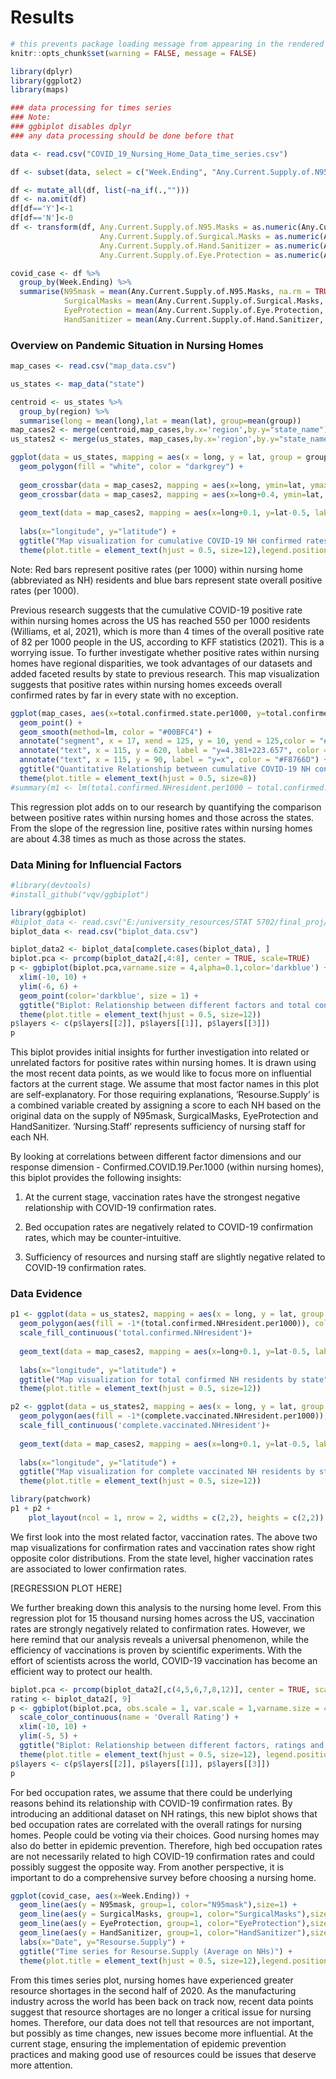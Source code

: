 # Results

```r
# this prevents package loading message from appearing in the rendered version of your problem set
knitr::opts_chunk$set(warning = FALSE, message = FALSE)
```

```R
library(dplyr)
library(ggplot2)
library(maps)
```

```R
### data processing for times series
### Note: 
### ggbiplot disables dplyr
### any data processing should be done before that

data <- read.csv("COVID_19_Nursing_Home_Data_time_series.csv")

df <- subset(data, select = c("Week.Ending", "Any.Current.Supply.of.N95.Masks","Any.Current.Supply.of.Surgical.Masks", "Any.Current.Supply.of.Eye.Protection", "Any.Current.Supply.of.Hand.Sanitizer"))

df <- mutate_all(df, list(~na_if(.,"")))
df <- na.omit(df)
df[df=='Y']<-1
df[df=='N']<-0
df <- transform(df, Any.Current.Supply.of.N95.Masks = as.numeric(Any.Current.Supply.of.N95.Masks), 
                    Any.Current.Supply.of.Surgical.Masks = as.numeric(Any.Current.Supply.of.Surgical.Masks),
                    Any.Current.Supply.of.Hand.Sanitizer = as.numeric(Any.Current.Supply.of.Hand.Sanitizer), 
                    Any.Current.Supply.of.Eye.Protection = as.numeric(Any.Current.Supply.of.Eye.Protection))

covid_case <- df %>%
  group_by(Week.Ending) %>%
  summarise(N95mask = mean(Any.Current.Supply.of.N95.Masks, na.rm = TRUE),
            SurgicalMasks = mean(Any.Current.Supply.of.Surgical.Masks, na.rm = TRUE),
            EyeProtection = mean(Any.Current.Supply.of.Eye.Protection, na.rm = TRUE),
            HandSanitizer = mean(Any.Current.Supply.of.Hand.Sanitizer, na.rm = TRUE))
```

### Overview on Pandemic Situation in Nursing Homes

```R
map_cases <- read.csv("map_data.csv")

us_states <- map_data("state")

centroid <- us_states %>%
  group_by(region) %>%
  summarise(long = mean(long),lat = mean(lat), group=mean(group))
map_cases2 <- merge(centroid,map_cases,by.x='region',by.y="state_name")
us_states2 <- merge(us_states, map_cases,by.x='region',by.y="state_name")

ggplot(data = us_states, mapping = aes(x = long, y = lat, group = group)) +
  geom_polygon(fill = "white", color = "darkgrey") +
  
  geom_crossbar(data = map_cases2, mapping = aes(x=long, ymin=lat, ymax=lat+total.confirmed.state.per1000/100), width=0.3,color="#00BFC4",fill = "#00BFC4") +
  geom_crossbar(data = map_cases2, mapping = aes(x=long+0.4, ymin=lat, ymax=lat+total.confirmed.NHresident.per1000/100), width=0.3,color="#F8766D",fill="#F8766D") +
  
  geom_text(data = map_cases2, mapping = aes(x=long+0.1, y=lat-0.5, label = state),size = 3) +
  
  labs(x="longitude", y="latitude") +
  ggtitle("Map visualization for cumulative COVID-19 NH confirmed rates and overall confirmed rates by state") +
  theme(plot.title = element_text(hjust = 0.5, size=12),legend.position="bottom")
```

Note: Red bars represent positive rates (per 1000) within nursing home (abbreviated as NH) residents and blue bars represent state overall positive rates (per 1000).

Previous research suggests that the cumulative COVID-19 positive rate within nursing homes across the US has reached 550 per 1000 residents (Williams, et al, 2021), which is more than 4 times of the overall positive rate of 82 per 1000 people in the US, according to KFF statistics (2021). This is a worrying issue. To further investigate whether positive rates within nursing homes have regional disparities, we took advantages of our datasets and added faceted results by state to previous research. This map visualization suggests that positive rates within nursing homes exceeds overall confirmed rates by far in every state with no exception.

```R
ggplot(map_cases, aes(x=total.confirmed.state.per1000, y=total.confirmed.NHresident.per1000)) +
  geom_point() +
  geom_smooth(method=lm, color = "#00BFC4") +
  annotate("segment", x = 17, xend = 125, y = 10, yend = 125,color = "#F8766D", size = 1.05) +
  annotate("text", x = 115, y = 620, label = "y=4.381+223.657", color = "#00BFC4") + 
  annotate("text", x = 115, y = 90, label = "y=x", color = "#F8766D") + 
  ggtitle("Quantitative Relationship between cumulative COVID-19 NH confirmed rates and overall confirmed rates by state") +
  theme(plot.title = element_text(hjust = 0.5, size=8))
#summary(m1 <- lm(total.confirmed.NHresident.per1000 ~ total.confirmed.state.per1000, map_cases))
```

This regression plot adds on to our research by quantifying the comparison between positive rates within nursing homes and those across the states. From the slope of the regression line, positive rates within nursing homes are about 4.38 times as much as those across the states.

### Data Mining for Influencial Factors 

```R
#library(devtools)
#install_github("vqv/ggbiplot")

library(ggbiplot)
#biplot_data <- read.csv("E:/university_resources/STAT 5702/final_proj/biplot_data.csv")
biplot_data <- read.csv("biplot_data.csv")

biplot_data2 <- biplot_data[complete.cases(biplot_data), ]
biplot.pca <- prcomp(biplot_data2[,4:8], center = TRUE, scale=TRUE)
p <- ggbiplot(biplot.pca,varname.size = 4,alpha=0.1,color='darkblue') +
  xlim(-10, 10) +
  ylim(-6, 6) +
  geom_point(color='darkblue', size = 1) +
  ggtitle("Biplot: Relationship between different factors and total confirmed NH residents") +
  theme(plot.title = element_text(hjust = 0.5, size=12))
p$layers <- c(p$layers[[2]], p$layers[[1]], p$layers[[3]])
p
```

This biplot provides initial insights for further investigation into related or unrelated factors for positive rates within nursing homes. It is drawn using the most recent data points, as we would like to focus more on influential factors at the current stage. We assume that most factor names in this plot are self-explanatory. For those requiring explanations, 'Resourse.Supply' is a combined variable created by assigning a score to each NH based on the original data on the supply of N95mask, SurgicalMasks, EyeProtection and HandSanitizer. 'Nursing.Staff' represents sufficiency of nursing staff for each NH. 

By looking at correlations between different factor dimensions and our response dimension - Confirmed.COVID.19.Per.1000 (within nursing homes), this biplot provides the following insights:

1. At the current stage, vaccination rates have the strongest negative relationship with COVID-19 confirmation rates.

2. Bed occupation rates are negatively related to COVID-19 confirmation rates, which may be counter-intuitive.

3. Sufficiency of resources and nursing staff are slightly negative related to COVID-19 confirmation rates.

### Data Evidence
```R
p1 <- ggplot(data = us_states2, mapping = aes(x = long, y = lat, group = group)) +
  geom_polygon(aes(fill = -1*(total.confirmed.NHresident.per1000)), color = "darkgrey") +
  scale_fill_continuous('total.confirmed.NHresident')+
  
  geom_text(data = map_cases2, mapping = aes(x=long+0.1, y=lat-0.5, label = state),size = 3) +
  
  labs(x="longitude", y="latitude") +
  ggtitle("Map visualization for total confirmed NH residents by state") +
  theme(plot.title = element_text(hjust = 0.5, size=12))

p2 <- ggplot(data = us_states2, mapping = aes(x = long, y = lat, group = group)) +
  geom_polygon(aes(fill = -1*(complete.vaccinated.NHresident.per1000)), color = "darkgrey") +
  scale_fill_continuous('complete.vaccinated.NHresident')+
  
  geom_text(data = map_cases2, mapping = aes(x=long+0.1, y=lat-0.5, label = state),size = 3) +
  
  labs(x="longitude", y="latitude") +
  ggtitle("Map visualization for complete vaccinated NH residents by state") +
  theme(plot.title = element_text(hjust = 0.5, size=12))

library(patchwork)
p1 + p2 +
    plot_layout(ncol = 1, nrow = 2, widths = c(2,2), heights = c(2,2))
```

We first look into the most related factor, vaccination rates. The above two map visualizations for confirmation rates and vaccination rates show right opposite color distributions. From the state level, higher vaccination rates are associated to lower confirmation rates.

[REGRESSION PLOT HERE]

We further breaking down this analysis to the nursing home level. From this regression plot for 15 thousand nursing homes across the US, vaccination rates are strongly negatively related to confirmation rates. However, we here remind that our analysis reveals a universal phenomenon, while the efficiency of vaccinations is proven by scientific experiments. With the effort of scientists across the world, COVID-19 vaccination has become an efficient way to protect our health. 

```R
biplot.pca <- prcomp(biplot_data2[,c(4,5,6,7,8,12)], center = TRUE, scale=TRUE)
rating <- biplot_data2[, 9]
p <- ggbiplot(biplot.pca, obs.scale = 1, var.scale = 1,varname.size = 4,var.axes=T,alpha=0.2, groups=rating) +
  scale_color_continuous(name = 'Overall Rating') + 
  xlim(-10, 10) +
  ylim(-5, 5) +
  ggtitle("Biplot: Relationship between different factors, ratings and total confirmed NH residents") +
  theme(plot.title = element_text(hjust = 0.5, size=12), legend.position="bottom")
p$layers <- c(p$layers[[2]], p$layers[[1]], p$layers[[3]])
p
```

For bed occupation rates, we assume that there could be underlying reasons behind its relationship with COVID-19 confirmation rates. By introducing an additional dataset on NH ratings, this new biplot shows that bed occupation rates are correlated with the overall ratings for nursing homes. People could be voting via their choices. Good nursing homes may also do better in epidemic prevention. Therefore, high bed occupation rates are not necessarily related to high COVID-19 confirmation rates and could possibly suggest the opposite way. From another perspective, it is important to do a comprehensive survey before choosing a nursing home.

```R
ggplot(covid_case, aes(x=Week.Ending)) + 
  geom_line(aes(y = N95mask, group=1, color="N95mask"),size=1) +
  geom_line(aes(y = SurgicalMasks, group=1, color="SurgicalMasks"),size=1)+
  geom_line(aes(y = EyeProtection, group=1, color="EyeProtection"),size=1) +
  geom_line(aes(y = HandSanitizer, group=1, color="HandSanitizer"),size=1)+
  labs(x="Date", y="Resourse.Supply") +
  ggtitle("Time series for Resourse.Supply (Average on NHs)") +
  theme(plot.title = element_text(hjust = 0.5, size=12),legend.position="bottom",axis.text.x = element_text(angle = 45))
```

From this times series plot, nursing homes have experienced greater resource shortages in the second half of 2020. As the manufacturing industry across the world has been back on track now, recent data points suggest that resource shortages are no longer a critical issue for nursing homes. Therefore, our data does not tell that resources are not important, but possibly as time changes, new issues become more influential. At the current stage, ensuring the implementation of epidemic prevention practices and making good use of resources could be issues that deserve more attention.
